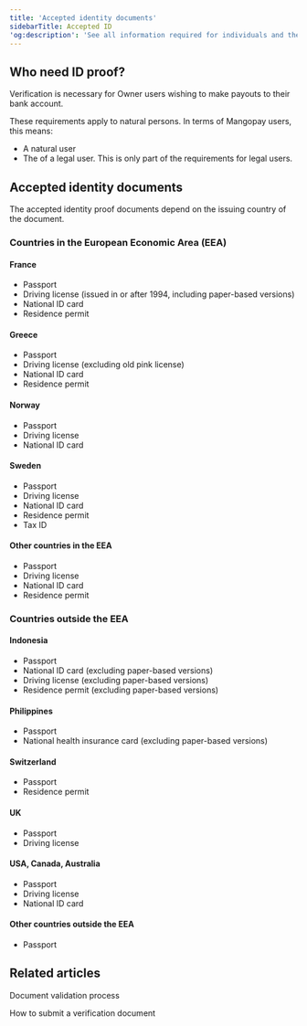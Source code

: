 ```yaml
---
title: 'Accepted identity documents'
sidebarTitle: Accepted ID
'og:description': 'See all information required for individuals and the specific ID documents accepted depending on the country of issue.'
---
```



## Who need ID proof?

Verification is necessary for Owner users wishing to make payouts to their bank account.  

These requirements apply to natural persons. In terms of Mangopay users, this means:  
- A natural user  
- The <LegalRepresentative content="legal representative" /> of a legal user. This is only part of the requirements for legal users.  

## Accepted identity documents  

The accepted identity proof documents depend on the issuing country of the document.  

### Countries in the European Economic Area (EEA)  

#### France  
- Passport  
- Driving license (issued in or after 1994, including paper-based versions)  
- National ID card  
- Residence permit  

#### Greece  
- Passport  
- Driving license (excluding old pink license)  
- National ID card  
- Residence permit  

#### Norway  
- Passport  
- Driving license  
- National ID card  

#### Sweden  
- Passport  
- Driving license  
- National ID card  
- Residence permit  
- Tax ID  

#### Other countries in the EEA  
- Passport  
- Driving license  
- National ID card  
- Residence permit  

### Countries outside the EEA  

#### Indonesia  
- Passport  
- National ID card (excluding paper-based versions)  
- Driving license (excluding paper-based versions)  
- Residence permit (excluding paper-based versions)  

#### Philippines  
- Passport  
- National health insurance card (excluding paper-based versions)  

#### Switzerland  
- Passport  
- Residence permit  

#### UK  
- Passport  
- Driving license  

#### USA, Canada, Australia  
- Passport  
- Driving license  
- National ID card  

#### Other countries outside the EEA  
- Passport  

## Related articles  

<Card title="Article">Document validation process</Card>  

<Card title="Tutorial">How to submit a verification document</Card>
